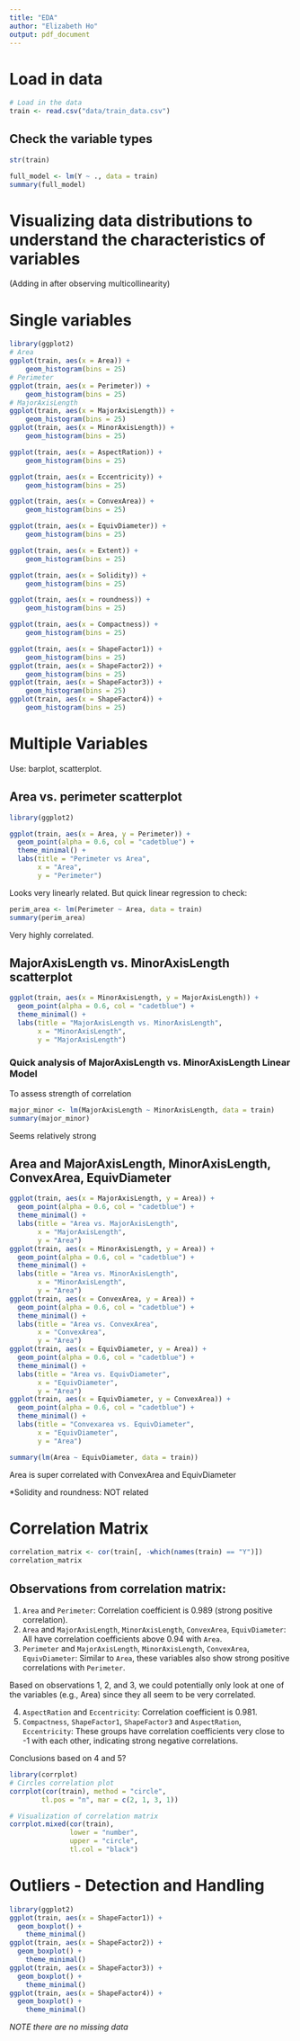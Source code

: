 ```yaml
---
title: "EDA"
author: "Elizabeth Ho"
output: pdf_document
---
```


# Load in data
```r
# Load in the data
train <- read.csv("data/train_data.csv")
```

## Check the variable types
```r
str(train)
```

```r
full_model <- lm(Y ~ ., data = train)
summary(full_model)
```
# Visualizing data distributions to understand the characteristics of variables
(Adding in after observing multicollinearity)

# Single variables
```r
library(ggplot2)
# Area
ggplot(train, aes(x = Area)) +
    geom_histogram(bins = 25)
# Perimeter
ggplot(train, aes(x = Perimeter)) +
    geom_histogram(bins = 25)
# MajorAxisLength
ggplot(train, aes(x = MajorAxisLength)) +
    geom_histogram(bins = 25)
ggplot(train, aes(x = MinorAxisLength)) +
    geom_histogram(bins = 25)
```

```r
ggplot(train, aes(x = AspectRation)) +
    geom_histogram(bins = 25)

ggplot(train, aes(x = Eccentricity)) +
    geom_histogram(bins = 25)

ggplot(train, aes(x = ConvexArea)) +
    geom_histogram(bins = 25)

ggplot(train, aes(x = EquivDiameter)) +
    geom_histogram(bins = 25)
```

```r
ggplot(train, aes(x = Extent)) +
    geom_histogram(bins = 25)

ggplot(train, aes(x = Solidity)) +
    geom_histogram(bins = 25)

ggplot(train, aes(x = roundness)) +
    geom_histogram(bins = 25)

ggplot(train, aes(x = Compactness)) +
    geom_histogram(bins = 25)
```

```r
ggplot(train, aes(x = ShapeFactor1)) +
    geom_histogram(bins = 25)
ggplot(train, aes(x = ShapeFactor2)) +
    geom_histogram(bins = 25)
ggplot(train, aes(x = ShapeFactor3)) +
    geom_histogram(bins = 25)
ggplot(train, aes(x = ShapeFactor4)) +
    geom_histogram(bins = 25)
```
# Multiple Variables
Use: barplot, scatterplot.

## Area vs. perimeter scatterplot
```r
library(ggplot2)

ggplot(train, aes(x = Area, y = Perimeter)) +
  geom_point(alpha = 0.6, col = "cadetblue") +
  theme_minimal() +
  labs(title = "Perimeter vs Area",
       x = "Area",
       y = "Perimeter")
```
Looks very linearly related. But quick linear regression to check:
```r
perim_area <- lm(Perimeter ~ Area, data = train)
summary(perim_area)
```
Very highly correlated.

## MajorAxisLength vs. MinorAxisLength scatterplot
```r
ggplot(train, aes(x = MinorAxisLength, y = MajorAxisLength)) +
  geom_point(alpha = 0.6, col = "cadetblue") +
  theme_minimal() +
  labs(title = "MajorAxisLength vs. MinorAxisLength",
       x = "MinorAxisLength",
       y = "MajorAxisLength")
```
### Quick analysis of MajorAxisLength vs. MinorAxisLength Linear Model
To assess strength of correlation
```r
major_minor <- lm(MajorAxisLength ~ MinorAxisLength, data = train)
summary(major_minor)
```
Seems relatively strong

## Area and MajorAxisLength, MinorAxisLength, ConvexArea, EquivDiameter
```r
ggplot(train, aes(x = MajorAxisLength, y = Area)) +
  geom_point(alpha = 0.6, col = "cadetblue") +
  theme_minimal() +
  labs(title = "Area vs. MajorAxisLength",
       x = "MajorAxisLength",
       y = "Area")
ggplot(train, aes(x = MinorAxisLength, y = Area)) +
  geom_point(alpha = 0.6, col = "cadetblue") +
  theme_minimal() +
  labs(title = "Area vs. MinorAxisLength",
       x = "MinorAxisLength",
       y = "Area")
ggplot(train, aes(x = ConvexArea, y = Area)) +
  geom_point(alpha = 0.6, col = "cadetblue") +
  theme_minimal() +
  labs(title = "Area vs. ConvexArea",
       x = "ConvexArea",
       y = "Area")
ggplot(train, aes(x = EquivDiameter, y = Area)) +
  geom_point(alpha = 0.6, col = "cadetblue") +
  theme_minimal() +
  labs(title = "Area vs. EquivDiameter",
       x = "EquivDiameter",
       y = "Area")
ggplot(train, aes(x = EquivDiameter, y = ConvexArea)) +
  geom_point(alpha = 0.6, col = "cadetblue") +
  theme_minimal() +
  labs(title = "Convexarea vs. EquivDiameter",
       x = "EquivDiameter",
       y = "Area")
```
```r
summary(lm(Area ~ EquivDiameter, data = train))
```
Area is super correlated with ConvexArea and EquivDiameter

*Solidity and roundness: NOT related

# Correlation Matrix

```r
correlation_matrix <- cor(train[, -which(names(train) == "Y")])
correlation_matrix
```
## Observations from correlation matrix:

1. `Area` and `Perimeter`: Correlation coefficient is 0.989 (strong positive correlation).
2. `Area` and `MajorAxisLength`, `MinorAxisLength`, `ConvexArea`, `EquivDiameter`: All have correlation coefficients above 0.94 with `Area`.
3. `Perimeter` and `MajorAxisLength`, `MinorAxisLength`, `ConvexArea`, `EquivDiameter`: Similar to `Area`, these variables also show strong positive correlations with `Perimeter`.

Based on observations 1, 2, and 3, we could potentially only look at one of the variables (e.g., Area) since they all seem to be very correlated.

4. `AspectRation` and `Eccentricity`: Correlation coefficient is 0.981.
5. `Compactness`, `ShapeFactor1`, `ShapeFactor3` and `AspectRation`, `Eccentricity`: These groups have correlation coefficients very close to -1 with each other, indicating strong negative correlations.

Conclusions based on 4 and 5?

```r
library(corrplot)
# Circles correlation plot
corrplot(cor(train), method = "circle",
        tl.pos = "n", mar = c(2, 1, 3, 1)) 
```

```r
# Visualization of correlation matrix
corrplot.mixed(cor(train),
               lower = "number", 
               upper = "circle",
               tl.col = "black")
```

# Outliers - Detection and Handling
```r
library(ggplot2)
ggplot(train, aes(x = ShapeFactor1)) + 
  geom_boxplot() +
    theme_minimal()
ggplot(train, aes(x = ShapeFactor2)) + 
  geom_boxplot() +
    theme_minimal()
ggplot(train, aes(x = ShapeFactor3)) + 
  geom_boxplot() +
    theme_minimal()
ggplot(train, aes(x = ShapeFactor4)) + 
  geom_boxplot() +
    theme_minimal()
```
*NOTE there are no missing data*

